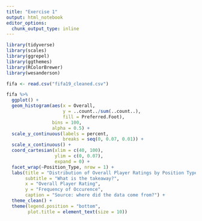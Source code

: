 ```yaml
---
title: "Exercise 1"
output: html_notebook
editor_options: 
  chunk_output_type: inline
---
```


```r
library(tidyverse)
library(scales)
library(ggrepel)
library(ggthemes)
library(RColorBrewer)
library(wesanderson)
```

```r
fifa <- read.csv("fifa19_cleaned.csv")
```

```r
fifa %>% 
  ggplot() +
  geom_histogram(aes(x = Overall,
                     y = ..count../sum(..count..),
                     fill = Preferred.Foot),
                 bins = 100,
                 alpha = 0.5) +
  scale_y_continuous(labels = percent,
                     breaks = seq(0, 0.07, 0.01)) +
  scale_x_continuous() +
  coord_cartesian(xlim = c(40, 100),
                  ylim = c(0, 0.07),
                  expand = 0) +
  facet_wrap(~Position_Type, nrow = 1) +
  labs(title = "Distribution of Overall Player Ratings by Position Type and Preferred Foot",
       subtitle = "What is the takeaway?",
       x = "Overall Player Rating",
       y = "Frequency of Occurence",
       caption = "Source: where did the data come from?") +
  theme_clean() +
  theme(legend.position = "bottom",
        plot.title = element_text(size = 10))
```

